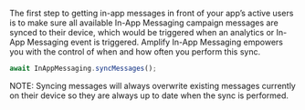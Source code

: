 The first step to getting in-app messages in front of your app’s active users is to make sure all available In-App Messaging campaign messages are synced to their device, which would be triggered when an analytics or In-App Messaging event is triggered. Amplify In-App Messaging empowers you with the control of when and how often you perform this sync.

```js
await InAppMessaging.syncMessages();
```

<Callout informational>
  NOTE: Syncing messages will always overwrite existing messages currently on
  their device so they are always up to date when the sync is performed.
</Callout>
